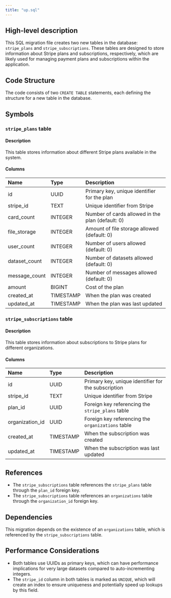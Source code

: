 ```yaml
---
title: "up.sql"
---
```


## High-level description
This SQL migration file creates two new tables in the database: `stripe_plans` and `stripe_subscriptions`. These tables are designed to store information about Stripe plans and subscriptions, respectively, which are likely used for managing payment plans and subscriptions within the application.

## Code Structure
The code consists of two `CREATE TABLE` statements, each defining the structure for a new table in the database.

## Symbols

### `stripe_plans` table
#### Description
This table stores information about different Stripe plans available in the system.

#### Columns
| Name | Type | Description |
|:-----|:-----|:------------|
| id | UUID | Primary key, unique identifier for the plan |
| stripe_id | TEXT | Unique identifier from Stripe |
| card_count | INTEGER | Number of cards allowed in the plan (default: 0) |
| file_storage | INTEGER | Amount of file storage allowed (default: 0) |
| user_count | INTEGER | Number of users allowed (default: 0) |
| dataset_count | INTEGER | Number of datasets allowed (default: 0) |
| message_count | INTEGER | Number of messages allowed (default: 0) |
| amount | BIGINT | Cost of the plan |
| created_at | TIMESTAMP | When the plan was created |
| updated_at | TIMESTAMP | When the plan was last updated |

### `stripe_subscriptions` table
#### Description
This table stores information about subscriptions to Stripe plans for different organizations.

#### Columns
| Name | Type | Description |
|:-----|:-----|:------------|
| id | UUID | Primary key, unique identifier for the subscription |
| stripe_id | TEXT | Unique identifier from Stripe |
| plan_id | UUID | Foreign key referencing the `stripe_plans` table |
| organization_id | UUID | Foreign key referencing the `organizations` table |
| created_at | TIMESTAMP | When the subscription was created |
| updated_at | TIMESTAMP | When the subscription was last updated |

## References
- The `stripe_subscriptions` table references the `stripe_plans` table through the `plan_id` foreign key.
- The `stripe_subscriptions` table references an `organizations` table through the `organization_id` foreign key.

## Dependencies
This migration depends on the existence of an `organizations` table, which is referenced by the `stripe_subscriptions` table.

## Performance Considerations
- Both tables use UUIDs as primary keys, which can have performance implications for very large datasets compared to auto-incrementing integers.
- The `stripe_id` column in both tables is marked as `UNIQUE`, which will create an index to ensure uniqueness and potentially speed up lookups by this field.